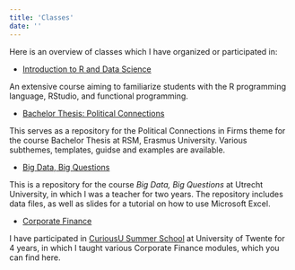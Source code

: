 ```yaml
---
title: 'Classes'
date: ''
---
```


Here is an overview of classes which I have organized or participated in:

- [Introduction to R and Data Science](https://github.com/Introduction-to-R)

An extensive course aiming to familiarize students with the R programming language, RStudio, and functional programming.

- [Bachelor Thesis: Political Connections](https://github.com/Bachelor-Thesis-Political-Connections)

This serves as a repository for the Political Connections in Firms theme for the course Bachelor Thesis at RSM, Erasmus University. Various subthemes, templates, guidse and examples are available. 

- [Big Data, Big Questions](https://github.com/Big-Data-Big-Questions)

This is a repository for the course _Big Data, Big Questions_ at Utrecht University, in which I was a teacher for two years. The repository includes data files, as well as slides for a tutorial on how to use Microsoft Excel. 

- [Corporate Finance](https://github.com/Corporate-Finance-with-R)

I have participated in [CuriousU Summer School](http://www.link.com) at University of Twente for 4 years, in which I taught various Corporate Finance modules, which you can find here. 